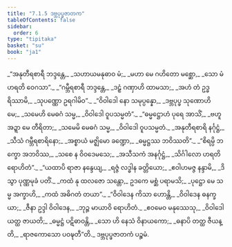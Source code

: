 ```yaml
---
title: "7.1.5 ဒဗ္ဘပုပ္ဖဇာတက"
tableOfContents: false
sidebar:
  order: 6
type: "tipitaka"
basket: "su"
book: "ja1"
---
```



<DynamicBreadcrumb />

<Division number="29" book="ja1">

<Paragraph number="1517" type="verses" book="ja1">
_“အနုတီရစာရီ ဘဒ္ဒန္တေ,_  
_သဟာယမနုဓာဝ မံ;_  
_မဟာ မေ ဂဟိတော မစ္ဆော,_  
_သော မံ ဟရတိ ဝေဂသာ”._  

</Paragraph>

</Division>
<Division number="30" book="ja1">

<Paragraph number="1518" type="verses" book="ja1">
_“ဂမ္ဘီရစာရီ ဘဒ္ဒန္တေ,_  
_ဒဠှံ ဂဏှာဟိ ထာမသာ;_  
_အဟံ တံ ဥဒ္ဓရိဿာမိ,_  
_သုပဏ္ဏော ဥရဂါမိဝ”._  

</Paragraph>

</Division>
<Division number="31" book="ja1">

<Paragraph number="1519" type="verses" book="ja1">
_“ဝိဝါဒေါ နော သမုပ္ပန္နော,_  
_ဒဗ္ဘပုပ္ဖ သုဏောဟိ မေ;_  
_သမေဟိ မေဓဂံ သမ္မ,_  
_ဝိဝါဒေါ ဝူပသမ္မတံ”._  

</Paragraph>

</Division>
<Division number="32" book="ja1">

<Paragraph number="1520" type="verses" book="ja1">
_“ဓမ္မဋ္ဌောဟံ ပုရေ အာသိံ,_  
_ဗဟူ အဍ္ဍာ မေ တီရိတာ;_  
_သမေမိ မေဓဂံ သမ္မ,_  
_ဝိဝါဒေါ ဝူပသမ္မတံ._  

</Paragraph>

</Division>
<Division number="33" book="ja1">

<Paragraph number="1521" type="verses" book="ja1">
_အနုတီရစာရိ နင်္ဂုဋ္ဌံ,_  
_သီသံ ဂမ္ဘီရစာရိနော;_  
_အစ္စာယံ မဇ္ဈိမော ခဏ္ဍော,_  
_ဓမ္မဋ္ဌဿ ဘဝိဿတိ”._  

</Paragraph>

</Division>
<Division number="34" book="ja1">

<Paragraph number="1522" type="verses" book="ja1">
_“စိရမ္ပိ ဘက္ခော အဘဝိဿ,_  
_သစေ န ဝိဝဒေမသေ;_  
_အသီသကံ အနင်္ဂုဋ္ဌံ,_  
_သိင်္ဂါလော ဟရတိ ရောဟိတံ”._  

</Paragraph>

</Division>
<Division number="35" book="ja1">

<Paragraph number="1523" type="verses" book="ja1">
_“ယထာပိ ရာဇာ နန္ဒေယျ,_  
_ရဇ္ဇံ လဒ္ဓါန ခတ္တိယော;_  
_ဧဝါဟမဇ္ဇ နန္ဒာမိ,_  
_ဒိသွာ ပုဏ္ဏမုခံ ပတိံ._  

</Paragraph>

</Division>
<Division number="36" book="ja1">

<Paragraph number="1524" type="verses" book="ja1">
_ကထံ နု ထလဇော သန္တော,_  
ဥဒကေ မစ္ဆံ ပရာမသိ;_  
_ပုဋ္ဌော မေ သမ္မ အက္ခာဟိ,_  
_ကထံ အဓိဂတံ တယာ”._  

</Paragraph>

</Division>
<Division number="37" book="ja1">

<Paragraph number="1525" type="verses" book="ja1">
_“ဝိဝါဒေန ကိသာ ဟောန္တိ,_  
_ဝိဝါဒေန ဓနက္ခယာ;_  
_ဇီနာ ဥဒ္ဒါ ဝိဝါဒေန,_  
_ဘုဉ္ဇ မာယာဝိ ရောဟိတံ._  

</Paragraph>

</Division>
<Division number="38" book="ja1">

<Paragraph number="1526" type="verses" book="ja1">
_ဧဝမေဝ မနုဿေသု,_  
_ဝိဝါဒေါ ယတ္ထ ဇာယတိ;_  
_ဓမ္မဋ္ဌံ ပဋိဓာဝန္တိ,_  
_သော ဟိ နေသံ ဝိနာယကော;_  
_ဓနာပိ တတ္ထ ဇီယန္တိ,_  
_ရာဇကောသော ပဝဍ္ဎတီ”တိ._  


</Paragraph>
</Division>

<Paragraph number="1527" type="center" book="ja1">
ဒဗ္ဘပုပ္ဖဇာတကံ ပဉ္စမံ.
</Paragraph>